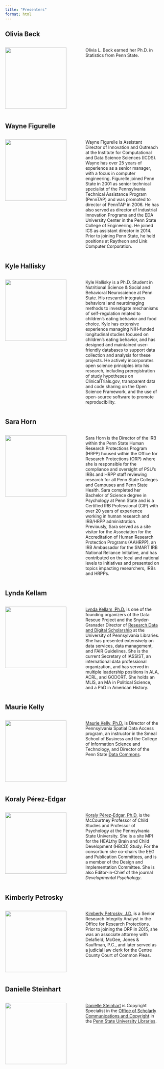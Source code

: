 ```yaml
---
title: "Presenters"
format: html
---
```


## Olivia Beck {-}

:::: {.columns}
::: {.column width=50%}
![](include/img/olivia-beck.jpg){width=200px height=200px}
:::
::: {.column width=50%}
Olivia L. Beck earned her Ph.D. in Statistics from Penn State.
:::
::::

## Wayne Figurelle {-}

:::: {.columns}
::: {.column width=50%}
![](include/img/Wayne-Figurelle.jpg){width=200px height=200px}
:::
::: {.column width=50%}
Wayne Figurelle is Assistant Director of Innovation and Outreach at the Institute for Computational and Data Science Sciences (ICDS). Wayne has over 25 years of experience as a senior manager, with a focus in computer engineering. Figurelle joined Penn State in 2001 as senior technical specialist of the Pennsylvania Technical Assistance Program (PennTAP) and was promoted to director of PennTAP in 2006. He has also served as director of Industrial Innovation Programs and the EDA University Center in the Penn State College of Engineering. He joined ICS as assistant director in 2014. Prior to joining Penn State, he held positions at Raytheon and Link Computer Corporation.
:::
::::

## Kyle Hallisky {-}

:::: {.columns}
::: {.column width=50%}
![](include/img/kyle-hallisky.JPEG){width=200px height=200px}
:::
::: {.column width=50%}
Kyle Hallisky is a Ph.D. Student in Nutritional Science & Social and Behavioral Neuroscience at Penn State. His research integrates behavioral and neuroimaging methods to investigate mechanisms of self-regulation related to children's eating behavior and food choice. Kyle has extensive experience managing NIH-funded longitudinal studies focused on children's eating behavior, and has designed and maintained user-friendly databases to support data collection and analysis for these projects. He actively incorporates open science principles into his research, including preregistration of study hypotheses on ClinicalTrials.gov, transparent data and code sharing on the Open Science Framework, and the use of open-source software to promote reproducibility.
:::
::::

## Sara Horn {-}

:::: {.columns}
::: {.column width=50%}
![](include/img/sara-horn.jpeg){width=200px height=200px}
:::
::: {.column width=50%}
Sara Horn is the Director of the IRB within the Penn State Human Research Protections Program (HRPP) housed within the Office for Research Protections (ORP) where she is responsible for the compliance and oversight of PSU’s IRBs and HRPP staff reviewing research for all Penn State Colleges and Campuses and Penn State Health.  Sara completed her Bachelor of Science degree in Psychology at Penn State and is a Certified IRB Professional (CIP) with over 20 years of experience working in human research and IRB/HRPP administration. Previously, Sara served as a site visitor for the Association for the Accreditation of Human Research Protection Programs (AAHRPP), an IRB Ambassador for the SMART IRB National Reliance Initiative, and has contributed on the local and national levels to initiatives and presented on topics impacting researchers, IRBs and HRPPs.
:::
::::

## Lynda Kellam {-}

:::: {.columns}
::: {.column width=50%}
![](include/img/kellam-lynda.jpg){width=200px height=200px}
:::
::: {.column width=50%}
[Lynda Kellam, Ph.D.](https://www.library.upenn.edu/staff/lynda-kellam) is one of the founding organizers of the Data Rescue Project and the Snyder-Granader Director of [Research Data and Digital Scholarship](https://www.library.upenn.edu/rdds) at the University of Pennsylvania Libraries. She has presented extensively on data services, data management, and FAIR Guidelines. She is the current Secretary of IASSIST, an international data professional organization, and has served in multiple leadership positions in ALA, ACRL, and GODORT. She holds an MLIS, an MA in Political Science, and a PhD in American History.
:::
::::

## Maurie Kelly {-}

:::: {.columns}
::: {.column width=50%}
![](include/img/kelly-maurie.jpeg){width=200px height=200px}
:::
::: {.column width=50%}
[Maurie Kelly, Ph.D.](https://iee.psu.edu/people/maurie-kelly) is Director of the Pennsylvania Spatial Data Access program, an instructor in the Smeal School of Business and the College of Information Science and Technology, and Director of the Penn State [Data Commons](https://www.datacommons.psu.edu).
:::
::::

## Koraly Pérez-Edgar {-}

:::: {.columns}
::: {.column width=50%}
![](include/img/perez-edgar-koraly.jpeg){width=200px height=200px}
:::
::: {.column width=50%}
[Koraly Pérez-Edgar, Ph.D.](https://psych.la.psu.edu/people/kxp24/) is the McCourtney Professor of Child Studies and Professor of Psychology at the Pennsylvania State University. She is a site MPI for the HEALthy Brain and Child Development (HBCD) Study. For the consortium she co-chairs the EEG and Publication Committees, and is a member of the Design and Implementation Committee. She is also Editor-in-Chief of the journal *Developmental Psychology*.
:::
::::

## Kimberly Petrosky {-}

:::: {.columns}
::: {.column width=50%}
![](include/img/petrosky-kim.png){width=200px height=200px}
:::
::: {.column width=50%}
[Kimberly Petrosky, J.D.](https://researchsupport.psu.edu/orp-staff/kim-petrosky/) is a Senior Research Integrity Analyst in the Office for Research Protections. Prior to joining the ORP in 2015, she was an associate attorney with Delafield, McGee, Jones & Kauffman, P.C., and later served as a judicial law clerk for the Centre County Court of Common Pleas.
:::
::::


<!-- ## John Russell {-} -->

<!-- :::: {.columns} -->
<!-- ::: {.column width=50%} -->
<!-- ![](include/img/russell-john.png){width=200px height=200px} -->
<!-- ::: -->
<!-- ::: {.column width=50%} -->
<!-- [John Russell](https://chi.la.psu.edu/people/john-russell/) is an Assistant Professor in the University Libraries responsible for supporting digital scholarship. Prior to coming to Penn State, John was the Scholarly Communication Librarian at the University of Oregon, where he supported open access, digital initiatives, and regularly taught a graduate course on digital scholarship methods. John teaches the online course "Introduction to Digital Humanities for Librarians" for Library Juice Academy, and is also a Contributing Editor for the dh+lib website. -->
<!-- ::: -->
<!-- :::: -->

## Danielle Steinhart {-}

:::: {.columns}
::: {.column width=50%}
![](include/img/generic-ps-shield-blue-gradient.jpg){width=200px height=200px}
:::
::: {.column width=50%}
[Danielle Steinhart](https://libraries.psu.edu/directory/djs7648) is Copyright Specialist in the [Office of Scholarly Communications and Copyright](https://libraries.psu.edu/about/departments/office-scholarly-communications-and-copyright) in the [Penn State University Libraries](https://libraries.psu.edu).
:::
::::

